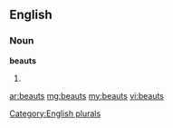 ==English==

===Noun===
'''beauts'''

# {{plural of|[[beaut]]}}

[[Category:English plurals]]

[[ar:beauts]]
[[mg:beauts]]
[[my:beauts]]
[[vi:beauts]]